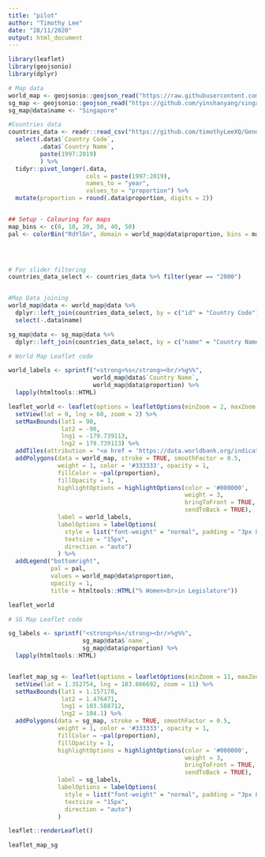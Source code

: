 ```yaml
---
title: "pilot"
author: "Timothy Lee"
date: "28/11/2020"
output: html_document
---
```


```r
library(leaflet)
library(geojsonio)
library(dplyr)
```

```r
# Map data
world_map <- geojsonio::geojson_read("https://raw.githubusercontent.com/johan/world.geo.json/master/countries.geo.json", what = "sp")
sg_map <- geojsonio::geojson_read("https://github.com/yinshanyang/singapore/raw/master/maps/0-country.geojson", what = "sp")
sg_map@data$name <- "Singapore"

#Countries data
countries_data <- readr::read_csv("https://github.com/timothyLeeXQ/Gender_representation_in_Legislatures/raw/main/API_SG.GEN.PARL.ZS_DS2_en_csv_v2_1740381.csv") %>% 
  select(.data$`Country Code`,
         .data$`Country Name`,
         paste(1997:2019)
         ) %>%
  tidyr::pivot_longer(.data,
                      cols = paste(1997:2019),
                      names_to = "year",
                      values_to = "proportion") %>%
  mutate(proportion = round(.data$proportion, digits = 2))


## Setup - Colouring for maps
map_bins <- c(0, 10, 20, 30, 40, 50)
pal <- colorBin("RdYlGn", domain = world_map@data$proportion, bins = map_bins)

  


# For slider filtering
countries_data_select <- countries_data %>% filter(year == "2000")



```


```r
#Map Data joining
world_map@data <- world_map@data %>%
  dplyr::left_join(countries_data_select, by = c("id" = "Country Code")) %>%
  select(-.data$name)

sg_map@data <- sg_map@data %>%
  dplyr::left_join(countries_data_select, by = c("name" = "Country Name"))

```


```r
# World Map Leaflet code

world_labels <- sprintf("<strong>%s</strong><br/>%g%%",
                        world_map@data$`Country Name`,
                        world_map@data$proportion) %>%
  lapply(htmltools::HTML)

leaflet_world <- leaflet(options = leafletOptions(minZoom = 2, maxZoom = 3)) %>%
  setView(lat = 0, lng = 60, zoom = 2) %>%
  setMaxBounds(lat1 = 90,
               lat2 = -90,
               lng1 = -179.739113,
               lng2 = 179.739113) %>%
  addTiles(attribution = "<a href = 'https://data.worldbank.org/indicator/SG.GEN.PARL.ZS'>Data from the World Bank</a>") %>%
  addPolygons(data = world_map, stroke = TRUE, smoothFactor = 0.5,
              weight = 1, color = '#333333', opacity = 1, 
              fillColor = ~pal(proportion), 
              fillOpacity = 1,
              highlightOptions = highlightOptions(color = '#000000',
                                                  weight = 3,
                                                  bringToFront = TRUE,
                                                  sendToBack = TRUE),
              label = world_labels,
              labelOptions = labelOptions(
                style = list("font-weight" = "normal", padding = "3px 8px"),
                textsize = "15px",
                direction = "auto")
              ) %>%
  addLegend("bottomright",
            pal = pal,
            values = world_map@data$proportion,
            opacity = 1,
            title = htmltools::HTML("% Women<br>in Legislature"))
```


```r
leaflet_world
```


```r

# SG Map Leaflet code

sg_labels <- sprintf("<strong>%s</strong><br/>%g%%",
                     sg_map@data$`name`,
                     sg_map@data$proportion) %>%
  lapply(htmltools::HTML)


leaflet_map_sg <- leaflet(options = leafletOptions(minZoom = 11, maxZoom = 11)) %>%
  setView(lat = 1.352754, lng = 103.866692, zoom = 11) %>%
  setMaxBounds(lat1 = 1.157170,
               lat2 = 1.476471,
               lng1 = 103.588712,
               lng2 = 104.1) %>%
  addPolygons(data = sg_map, stroke = TRUE, smoothFactor = 0.5,
              weight = 1, color = '#333333', opacity = 1, 
              fillColor = ~pal(proportion), 
              fillOpacity = 1,
              highlightOptions = highlightOptions(color = '#000000',
                                                  weight = 3,
                                                  bringToFront = TRUE,
                                                  sendToBack = TRUE),
              label = sg_labels,
              labelOptions = labelOptions(
                style = list("font-weight" = "normal", padding = "3px 8px"),
                textsize = "15px",
                direction = "auto")
              )

leaflet::renderLeaflet()
```



```r
leaflet_map_sg
```



```r

```

















